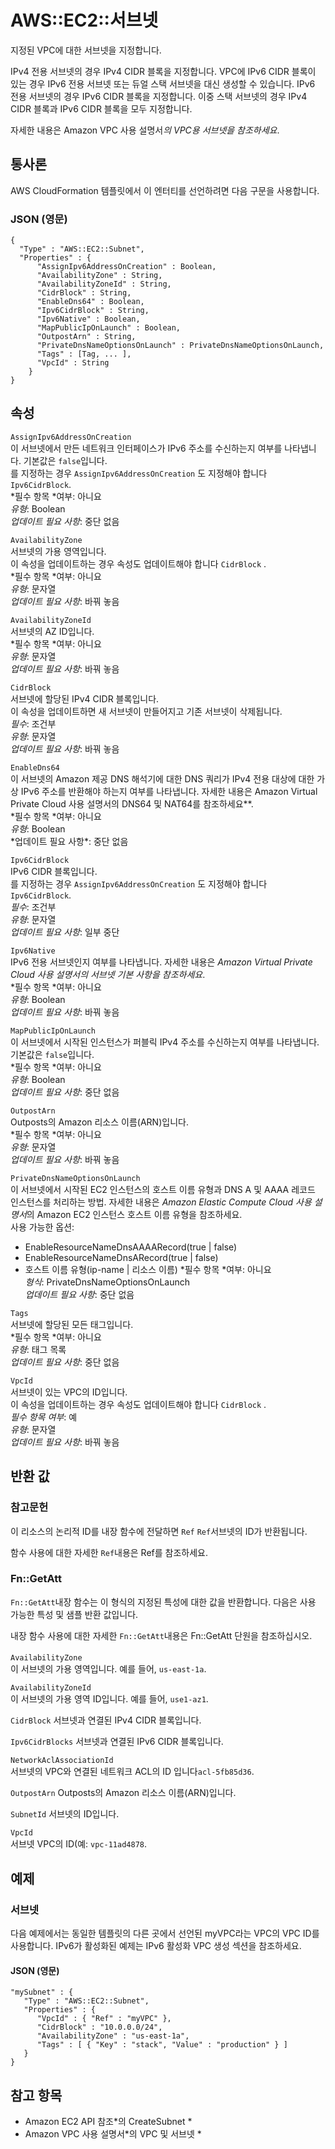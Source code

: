# AWS::EC2::서브넷

지정된 VPC에 대한 서브넷을 지정합니다.

IPv4 전용 서브넷의 경우 IPv4 CIDR 블록을 지정합니다. VPC에 IPv6 CIDR 블록이 있는 경우 IPv6 전용 서브넷 또는 듀얼 스택 서브넷을 대신 생성할 수 있습니다. IPv6 전용 서브넷의 경우 IPv6 CIDR 블록을 지정합니다. 이중 스택 서브넷의 경우 IPv4 CIDR 블록과 IPv6 CIDR 블록을 모두 지정합니다.

자세한 내용은 Amazon VPC 사용 설명서*의 VPC용 서브넷을 참조하세요*.

## 통사론

AWS CloudFormation 템플릿에서 이 엔터티를 선언하려면 다음 구문을 사용합니다.

### JSON (영문)

```
{
  "Type" : "AWS::EC2::Subnet",
  "Properties" : {
      "AssignIpv6AddressOnCreation" : Boolean,
      "AvailabilityZone" : String,
      "AvailabilityZoneId" : String,
      "CidrBlock" : String,
      "EnableDns64" : Boolean,
      "Ipv6CidrBlock" : String,
      "Ipv6Native" : Boolean,
      "MapPublicIpOnLaunch" : Boolean,
      "OutpostArn" : String,
      "PrivateDnsNameOptionsOnLaunch" : PrivateDnsNameOptionsOnLaunch,
      "Tags" : [Tag, ... ],
      "VpcId" : String
    }
}
```

## 속성

`AssignIpv6AddressOnCreation`  
이 서브넷에서 만든 네트워크 인터페이스가 IPv6 주소를 수신하는지 여부를 나타냅니다. 기본값은 `false`입니다.  
를 지정하는 경우 `AssignIpv6AddressOnCreation` 도 지정해야 합니다`Ipv6CidrBlock`.  
*필수 항목 *여부: 아니요  
_유형_: Boolean  
_업데이트 필요 사항_: 중단 없음

`AvailabilityZone`  
서브넷의 가용 영역입니다.  
이 속성을 업데이트하는 경우 속성도 업데이트해야 합니다 `CidrBlock` .  
*필수 항목 *여부: 아니요  
_유형_: 문자열  
_업데이트 필요 사항_: 바꿔 놓음

`AvailabilityZoneId`  
서브넷의 AZ ID입니다.  
*필수 항목 *여부: 아니요  
_유형_: 문자열  
_업데이트 필요 사항_: 바꿔 놓음

`CidrBlock`  
서브넷에 할당된 IPv4 CIDR 블록입니다.  
이 속성을 업데이트하면 새 서브넷이 만들어지고 기존 서브넷이 삭제됩니다.  
_필수_: 조건부  
_유형_: 문자열  
_업데이트 필요 사항_: 바꿔 놓음

`EnableDns64`  
이 서브넷의 Amazon 제공 DNS 해석기에 대한 DNS 쿼리가 IPv4 전용 대상에 대한 가상 IPv6 주소를 반환해야 하는지 여부를 나타냅니다. 자세한 내용은 Amazon Virtual Private Cloud 사용 설명서의 DNS64 및 NAT64를 참조하세요\**.  
*필수 항목 *여부: 아니요  
*유형*: Boolean  
*업데이트 필요 사항\*: 중단 없음

`Ipv6CidrBlock`  
IPv6 CIDR 블록입니다.  
를 지정하는 경우 `AssignIpv6AddressOnCreation` 도 지정해야 합니다`Ipv6CidrBlock`.  
_필수_: 조건부  
_유형_: 문자열  
_업데이트 필요 사항_: 일부 중단

`Ipv6Native`  
IPv6 전용 서브넷인지 여부를 나타냅니다. 자세한 내용은 _Amazon Virtual Private Cloud 사용 설명서의 서브넷 기본 사항을 참조하세요_.  
*필수 항목 *여부: 아니요  
_유형_: Boolean  
_업데이트 필요 사항_: 바꿔 놓음

`MapPublicIpOnLaunch`  
이 서브넷에서 시작된 인스턴스가 퍼블릭 IPv4 주소를 수신하는지 여부를 나타냅니다. 기본값은 `false`입니다.  
*필수 항목 *여부: 아니요  
_유형_: Boolean  
_업데이트 필요 사항_: 중단 없음

`OutpostArn`  
Outposts의 Amazon 리소스 이름(ARN)입니다.  
*필수 항목 *여부: 아니요  
_유형_: 문자열  
_업데이트 필요 사항_: 바꿔 놓음

`PrivateDnsNameOptionsOnLaunch`  
이 서브넷에서 시작된 EC2 인스턴스의 호스트 이름 유형과 DNS A 및 AAAA 레코드 인스턴스를 처리하는 방법. 자세한 내용은 *Amazon Elastic Compute Cloud 사용 설명서*의 Amazon EC2 인스턴스 호스트 이름 유형을 참조하세요.  
사용 가능한 옵션:

- EnableResourceNameDnsAAAARecord(true | false)
- EnableResourceNameDnsARecord(true | false)
- 호스트 이름 유형(ip-name | 리소스 이름)
  *필수 항목 *여부: 아니요  
  _형식_: PrivateDnsNameOptionsOnLaunch  
  _업데이트 필요 사항_: 중단 없음

`Tags`  
서브넷에 할당된 모든 태그입니다.  
*필수 항목 *여부: 아니요  
_유형_: 태그 목록  
_업데이트 필요 사항_: 중단 없음

`VpcId`  
서브넷이 있는 VPC의 ID입니다.  
이 속성을 업데이트하는 경우 속성도 업데이트해야 합니다 `CidrBlock` .  
_필수 항목 여부_: 예  
_유형_: 문자열  
_업데이트 필요 사항_: 바꿔 놓음

## 반환 값

### 참고문헌

이 리소스의 논리적 ID를 내장 함수에 전달하면 `Ref` `Ref`서브넷의 ID가 반환됩니다.

함수 사용에 대한 자세한 `Ref`내용은 Ref를 참조하세요.

### Fn::GetAtt

`Fn::GetAtt`내장 함수는 이 형식의 지정된 특성에 대한 값을 반환합니다. 다음은 사용 가능한 특성 및 샘플 반환 값입니다.

내장 함수 사용에 대한 자세한 `Fn::GetAtt`내용은 Fn::GetAtt 단원을 참조하십시오.

####

`AvailabilityZone`  
이 서브넷의 가용 영역입니다. 예를 들어, `us-east-1a`.

`AvailabilityZoneId`  
이 서브넷의 가용 영역 ID입니다. 예를 들어, `use1-az1`.

`CidrBlock` 서브넷과 연결된 IPv4 CIDR 블록입니다.

`Ipv6CidrBlocks` 서브넷과 연결된 IPv6 CIDR 블록입니다.

`NetworkAclAssociationId`  
서브넷의 VPC와 연결된 네트워크 ACL의 ID 입니다`acl-5fb85d36`.

`OutpostArn` Outposts의 Amazon 리소스 이름(ARN)입니다.

`SubnetId` 서브넷의 ID입니다.

`VpcId`  
서브넷 VPC의 ID(예: `vpc-11ad4878`.

## 예제

### 서브넷

다음 예제에서는 동일한 템플릿의 다른 곳에서 선언된 myVPC라는 VPC의 VPC ID를 사용합니다. IPv6가 활성화된 예제는 IPv6 활성화 VPC 생성 섹션을 참조하세요.

#### JSON (영문)

```
"mySubnet" : {
   "Type" : "AWS::EC2::Subnet",
   "Properties" : {
      "VpcId" : { "Ref" : "myVPC" },
      "CidrBlock" : "10.0.0.0/24",
      "AvailabilityZone" : "us-east-1a",
      "Tags" : [ { "Key" : "stack", "Value" : "production" } ]
   }
}
```

## 참고 항목

- Amazon EC2 API 참조*의 CreateSubnet *
- Amazon VPC 사용 설명서*의 VPC 및 서브넷 *
